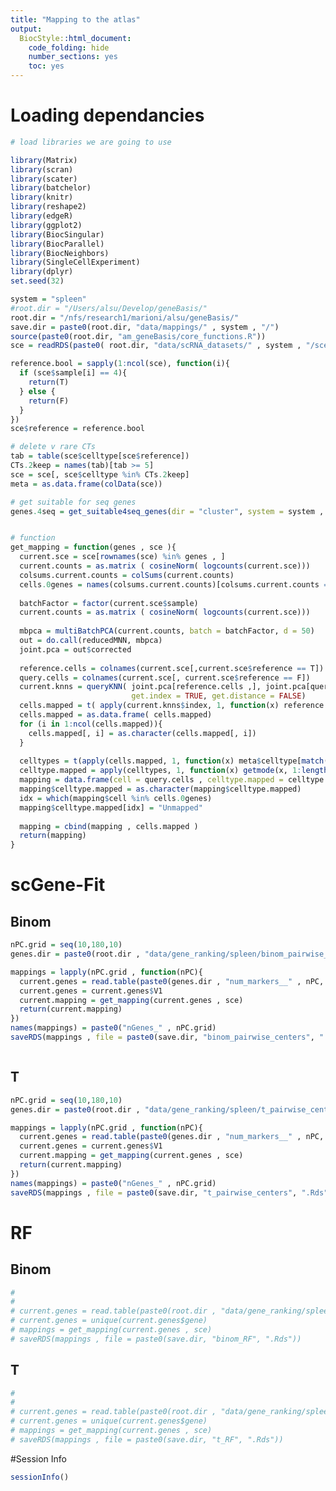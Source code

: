 ```yaml
---
title: "Mapping to the atlas"
output:
  BiocStyle::html_document:
    code_folding: hide
    number_sections: yes
    toc: yes  
---
```

# Loading dependancies


```r
# load libraries we are going to use

library(Matrix)
library(scran)
library(scater)
library(batchelor)
library(knitr)
library(reshape2)
library(edgeR)
library(ggplot2)
library(BiocSingular)
library(BiocParallel)
library(BiocNeighbors)
library(SingleCellExperiment)
library(dplyr)
set.seed(32)

system = "spleen"
#root.dir = "/Users/alsu/Develop/geneBasis/"
root.dir = "/nfs/research1/marioni/alsu/geneBasis/"
save.dir = paste0(root.dir, "data/mappings/" , system , "/")
source(paste0(root.dir, "am_geneBasis/core_functions.R"))
sce = readRDS(paste0( root.dir, "data/scRNA_datasets/" , system , "/sce_", system , ".Rds"))

reference.bool = sapply(1:ncol(sce), function(i){
  if (sce$sample[i] == 4){
    return(T)
  } else {
    return(F)
  }
})
sce$reference = reference.bool

# delete v rare CTs
tab = table(sce$celltype[sce$reference])
CTs.2keep = names(tab)[tab >= 5]
sce = sce[, sce$celltype %in% CTs.2keep] 
meta = as.data.frame(colData(sce))

# get suitable for seq genes
genes.4seq = get_suitable4seq_genes(dir = "cluster", system = system , mean.thresh = 7, max.thresh = 350)


# function
get_mapping = function(genes , sce ){
  current.sce = sce[rownames(sce) %in% genes , ]
  current.counts = as.matrix ( cosineNorm( logcounts(current.sce)))
  colsums.current.counts = colSums(current.counts)
  cells.0genes = names(colsums.current.counts)[colsums.current.counts == 0]
  
  batchFactor = factor(current.sce$sample)
  current.counts = as.matrix ( cosineNorm( logcounts(current.sce)))
  
  mbpca = multiBatchPCA(current.counts, batch = batchFactor, d = 50)
  out = do.call(reducedMNN, mbpca)
  joint.pca = out$corrected
  
  reference.cells = colnames(current.sce[,current.sce$reference == T])
  query.cells = colnames(current.sce[, current.sce$reference == F])
  current.knns = queryKNN( joint.pca[reference.cells ,], joint.pca[query.cells ,], k = 10,
                           get.index = TRUE, get.distance = FALSE)
  cells.mapped = t( apply(current.knns$index, 1, function(x) reference.cells[x]) )
  cells.mapped = as.data.frame( cells.mapped) 
  for (i in 1:ncol(cells.mapped)){
    cells.mapped[, i] = as.character(cells.mapped[, i])
  }
  
  celltypes = t(apply(cells.mapped, 1, function(x) meta$celltype[match(x, meta$cell)]))
  celltype.mapped = apply(celltypes, 1, function(x) getmode(x, 1:length(x)))
  mapping = data.frame(cell = query.cells , celltype.mapped = celltype.mapped , n.genes = length(genes))
  mapping$celltype.mapped = as.character(mapping$celltype.mapped)
  idx = which(mapping$cell %in% cells.0genes)
  mapping$celltype.mapped[idx] = "Unmapped" 
  
  mapping = cbind(mapping , cells.mapped )
  return(mapping)
}


```

# scGene-Fit

## Binom

```r


nPC.grid = seq(10,180,10) 
genes.dir = paste0(root.dir , "data/gene_ranking/spleen/binom_pairwise_centers/")

mappings = lapply(nPC.grid , function(nPC){
  current.genes = read.table(paste0(genes.dir , "num_markers__" , nPC, ".tab"), header = F , sep = "\t")
  current.genes = current.genes$V1
  current.mapping = get_mapping(current.genes , sce)
  return(current.mapping)
})
names(mappings) = paste0("nGenes_" , nPC.grid)
saveRDS(mappings , file = paste0(save.dir, "binom_pairwise_centers", ".Rds"))



```

## T

```r


nPC.grid = seq(10,180,10) 
genes.dir = paste0(root.dir , "data/gene_ranking/spleen/t_pairwise_centers/")

mappings = lapply(nPC.grid , function(nPC){
  current.genes = read.table(paste0(genes.dir , "num_markers__" , nPC, ".tab"), header = F , sep = "\t")
  current.genes = current.genes$V1
  current.mapping = get_mapping(current.genes , sce)
  return(current.mapping)
})
names(mappings) = paste0("nGenes_" , nPC.grid)
saveRDS(mappings , file = paste0(save.dir, "t_pairwise_centers", ".Rds"))


```


# RF

## Binom

```r

# 
# 
# current.genes = read.table(paste0(root.dir , "data/gene_ranking/spleen/binom_RF.tab") , header = T , sep = "\t")
# current.genes = unique(current.genes$gene)
# mappings = get_mapping(current.genes , sce)
# saveRDS(mappings , file = paste0(save.dir, "binom_RF", ".Rds"))


```

## T

```r
# 
# 
# current.genes = read.table(paste0(root.dir , "data/gene_ranking/spleen/t_RF.tab") , header = T , sep = "\t")
# current.genes = unique(current.genes$gene)
# mappings = get_mapping(current.genes , sce)
# saveRDS(mappings , file = paste0(save.dir, "t_RF", ".Rds"))

```

#Session Info

```r
sessionInfo()
```
